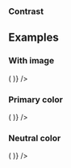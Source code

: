 
<PageTitle src="components/Avatar" title="Avatar" />
<Subtitle />
<Description />
<Primary />
<ArgsTable story={PRIMARY_STORY} />
<Stories />

### Contrast

<Canvas contrast>
  <ThemeWrapper>
    <Avatar contrast initials="EC" />
  </ThemeWrapper>
</Canvas>

## Examples

<Canvas>
  <ThemeWrapper>
    <Flex direction="column">
      <div>
        <h3>With image</h3>
        <Flex wrap alignItems="center" direction="row">
          <Rhythm m={2}>
            <Looper
              list={['xsmall', 'small', 'medium', 'large', 'xlarge', '2xlarge', '3xlarge']}
              render={size => (
                <Rhythm key={size} m={2}>
                  <Avatar actionable color="primary" imgSrc="/images/avatar.jpg" initials="EC" size={size} />
                </Rhythm>
              )}
            />
          </Rhythm>
        </Flex>
      </div>
      <div>
        <h3>Primary color</h3>
        <Flex wrap alignItems="center" direction="row">
          <Rhythm m={2}>
            <Looper
              list={['xsmall', 'small', 'medium', 'large', 'xlarge', '2xlarge', '3xlarge']}
              render={size => (
                <Rhythm key={size} m={2}>
                  <Avatar actionable color="primary" initials="EC" size={size} />
                </Rhythm>
              )}
            />
          </Rhythm>
        </Flex>
      </div>
      <div>
        <h3>Neutral color</h3>
        <Flex wrap alignItems="center" direction="row">
          <Rhythm m={2}>
            <Looper
              list={['xsmall', 'small', 'medium', 'large', 'xlarge', '2xlarge', '3xlarge']}
              render={size => (
                <Rhythm key={size} m={2}>
                  <Avatar actionable color="neutral" initials="EC" size={size} />
                </Rhythm>
              )}
            />
          </Rhythm>
        </Flex>
      </div>
    </Flex>
  </ThemeWrapper>
</Canvas>
